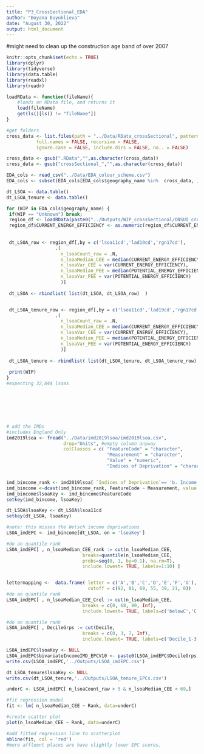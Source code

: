 ```yaml
---
title: "P3_CrossSectional_EDA"
author: "Boyana Buyuklieva"
date: "August 30, 2022"
output: html_document
---
```


#might need to clean up the construction age band of over 2007

```r
knitr::opts_chunk$set(echo = TRUE)
library(dplyr)
library(tidyverse)
library(data.table)
library(readxl)
library(readr)

loadRData <- function(fileName){
    #loads an RData file, and returns it
    load(fileName)
    get(ls()[ls() != "fileName"])
}

#get folders
cross_data <- list.files(path = "../Data/RData_crossSectional", pattern = NULL, all.files = FALSE,
           full.names = FALSE, recursive = FALSE,
           ignore.case = FALSE, include.dirs = FALSE, no.. = FALSE)

cross_data <- gsub(".RData","",as.character(cross_data))
cross_data <- gsub("crossSectional_","",as.character(cross_data))

EDA_cols <- read_csv("../Data/EDA_colour_scheme.csv")
EDA_cols <- subset(EDA_cols[EDA_cols$geography_name %in%  cross_data, ])
```


```r
dt_LSOA <- data.table()
dt_LSOA_tenure <- data.table()

for (WIP in EDA_cols$geography_name) {
 if(WIP == "Unknown") break; 
 region_df <- loadRData(paste0("../Outputs/WIP_crossSectional/ONSUD_crossSectional_baseline_",WIP,".RData") ) 
 region_df$CURRENT_ENERGY_EFFICIENCY <- as.numeric(region_df$CURRENT_ENERGY_EFFICIENCY)
 
 
 dt_LSOA_row <- region_df[,by = c('lsoa11cd','lad19cd','rgn17cd'),
                  .(
                    n_lsoaCount_raw = .N,
                    n_lsoaMedian_CEE = median(CURRENT_ENERGY_EFFICIENCY),
                    n_lsoaVar_CEE = var(CURRENT_ENERGY_EFFICIENCY),
                    n_lsoaMedian_PEE = median(POTENTIAL_ENERGY_EFFICIENCY),
                    n_lsoaVar_PEE = var(POTENTIAL_ENERGY_EFFICIENCY)
                    )]
 
 dt_LSOA <- rbindlist( list(dt_LSOA, dt_LSOA_row)  )


 dt_LSOA_tenure_row <- region_df[,by = c('lsoa11cd','lad19cd','rgn17cd','n_tenure'),
                  .(
                    n_lsoaCount_raw = .N,
                    n_lsoaMedian_CEE = median(CURRENT_ENERGY_EFFICIENCY),
                    n_lsoaVar_CEE = var(CURRENT_ENERGY_EFFICIENCY),
                    n_lsoaMedian_PEE = median(POTENTIAL_ENERGY_EFFICIENCY),
                    n_lsoaVar_PEE = var(POTENTIAL_ENERGY_EFFICIENCY)
                    )]
 
 dt_LSOA_tenure <- rbindlist( list(dt_LSOA_tenure, dt_LSOA_tenure_row)  )
 
 print(WIP)
}
#expecting 32,844 lsoas







# add the IMDs
#includes England Only
imd2019lsoa <- fread("../Data/imd2019lsoa/imd2019lsoa.csv",
                     drop="Units", #empty column anyway
                     colClasses = c( "FeatureCode" = "character",
                                     "Measurement" = "character",
                                     "Value" = "numeric",
                                     "Indices of Deprivation" = "character"))


imd_bincome_rank <- imd2019lsoa[ `Indices of Deprivation`== 'b. Income Deprivation Domain',]
imd_bincome <-dcast(imd_bincome_rank, FeatureCode ~ Measurement, value.var = c("Value"))
imd_bincome$lsoaKey <- imd_bincome$FeatureCode
setkey(imd_bincome, lsoaKey)

dt_LSOA$lsoaKey <- dt_LSOA$lsoa11cd
setkey(dt_LSOA, lsoaKey)

#note: this misses the Welsch income deprivations
LSOA_imdEPC <- imd_bincome[dt_LSOA, on = 'lsoaKey']

#do an quantile rank
LSOA_imdEPC[ , n_lsoaMedian_CEE_rank := cut(n_lsoaMedian_CEE,
                            breaks=quantile(n_lsoaMedian_CEE,
                            probs=seq(0, 1, by=0.1), na.rm=T),
                            include.lowest= TRUE, labels=1:10) ]


lettermapping <-  data.frame( letter = c('A','B','C','D','E','F','G'), 
                              cutoff = c(92, 81, 69, 55, 39, 21, 0))
#do an quantile rank
LSOA_imdEPC[ , n_lsoaMedian_CEE_Crel := cut(n_lsoaMedian_CEE,
                            breaks = c(0, 68, 80, Inf),
                            include.lowest= TRUE, labels=c('belowC','C','aboveC')) ]

#do an quantile rank
LSOA_imdEPC[ , DecileGrps := cut(Decile,
                            breaks = c(0, 3, 7, Inf),
                            include.lowest= TRUE, labels=c('Decile_1-3','Decile_4-7','Decile_8-10')) ]
```

```r
LSOA_imdEPC$lsoaKey <- NULL
LSOA_imdEPC$bivariateIncomeIMD_EPCV10 <- paste0(LSOA_imdEPC$DecileGrps,"-", LSOA_imdEPC$n_lsoaMedian_CEE_Crel)
write.csv(LSOA_imdEPC,'../Outputs/LSOA_imdEPC.csv')

dt_LSOA_tenure$lsoaKey <- NULL
write.csv(dt_LSOA_tenure,'../Outputs/LSOA_tenure_EPCs.csv')
```



```r
underC <- LSOA_imdEPC[ n_lsoaCount_raw > 5 & n_lsoaMedian_CEE < 69,]

#fit regression model
fit <- lm( n_lsoaMedian_CEE ~ Rank, data=underC)

#create scatter plot
plot(n_lsoaMedian_CEE ~ Rank, data=underC)

#add fitted regression line to scatterplot
abline(fit, col = 'red')
#more affluent places are have slightly lower EPC scores. 
```







